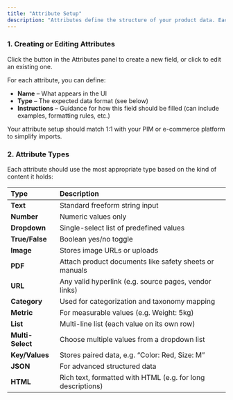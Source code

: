 ```yaml
---
title: "Attribute Setup"
description: "Attributes define the structure of your product data. Each column in your sheet represents an attribute like product name, brand, dimensions, or assets."
---
```


### **1. Creating or Editing Attributes**

Click the <Icon icon="circle-plus" /> button in the Attributes panel to create a new field, or click <Icon icon="pencil" /> to edit an existing one.

For each attribute, you can define:

- **Name** – What appears in the UI
- **Type** – The expected data format (see below)
- **Instructions** – Guidance for how this field should be filled (can include examples, formatting rules, etc.)

<Tip>
  Your attribute setup should match 1:1 with your PIM or e-commerce platform to simplify imports.
</Tip>

### **2. Attribute Types**

Each attribute should use the most appropriate type based on the kind of content it holds:

| **Type**         | **Description**                                             |
| :--------------- | :---------------------------------------------------------- |
| **Text**         | Standard freeform string input                              |
| **Number**       | Numeric values only                                         |
| **Dropdown**     | Single-select list of predefined values                     |
| **True/False**   | Boolean yes/no toggle                                       |
| **Image**        | Stores image URLs or uploads                                |
| **PDF**          | Attach product documents like safety sheets or manuals      |
| **URL**          | Any valid hyperlink (e.g. source pages, vendor links)       |
| **Category**     | Used for categorization and taxonomy mapping                |
| **Metric**       | For measurable values (e.g. Weight: 5kg)                    |
| **List**         | Multi-line list (each value on its own row)                 |
| **Multi-Select** | Choose multiple values from a dropdown list                 |
| **Key/Values**   | Stores paired data, e.g. “Color: Red, Size: M”              |
| **JSON**         | For advanced structured data                                |
| **HTML**         | Rich text, formatted with HTML (e.g. for long descriptions) |